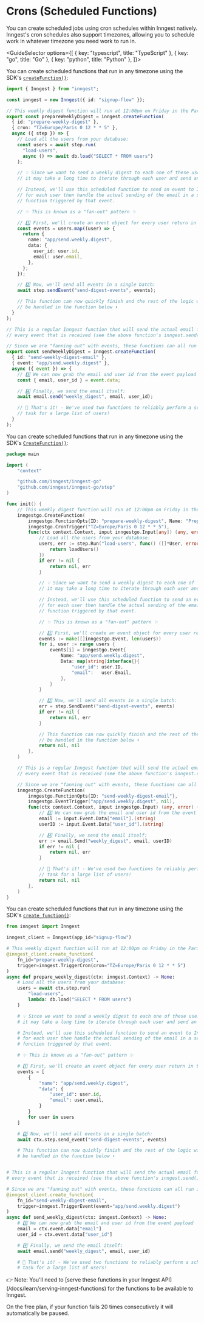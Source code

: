 
# Crons (Scheduled Functions)

You can create scheduled jobs using cron schedules within Inngest natively.  Inngest's cron schedules also support timezones, allowing you to schedule work in whatever timezone you need work to run in.


<GuideSelector
  options={[
    { key: "typescript", title: "TypeScript" },
    { key: "go", title: "Go" },
    { key: "python", title: "Python" },
  ]}>

<GuideSection show="typescript">

You can create scheduled functions that run in any timezone using the SDK's [`createFunction()`](/docs/reference/functions/create):

```ts 
import { Inngest } from "inngest";

const inngest = new Inngest({ id: "signup-flow" });

// This weekly digest function will run at 12:00pm on Friday in the Paris timezone
export const prepareWeeklyDigest = inngest.createFunction(
  { id: "prepare-weekly-digest" },
  { cron: "TZ=Europe/Paris 0 12 * * 5" },
  async ({ step }) => {
    // Load all the users from your database:
    const users = await step.run(
      "load-users",
      async () => await db.load("SELECT * FROM users")
    );

    // 💡 Since we want to send a weekly digest to each one of these users
    // it may take a long time to iterate through each user and send an email.

    // Instead, we'll use this scheduled function to send an event to Inngest
    // for each user then handle the actual sending of the email in a separate
    // function triggered by that event.

    // ✨ This is known as a "fan-out" pattern ✨

    // 1️⃣ First, we'll create an event object for every user return in the query:
    const events = users.map((user) => {
      return {
        name: "app/send.weekly.digest",
        data: {
          user_id: user.id,
          email: user.email,
        },
      };
    });

    // 2️⃣ Now, we'll send all events in a single batch:
    await step.sendEvent("send-digest-events", events);

    // This function can now quickly finish and the rest of the logic will
    // be handled in the function below ⬇️
  }
);

// This is a regular Inngest function that will send the actual email for
// every event that is received (see the above function's inngest.send())

// Since we are "fanning out" with events, these functions can all run in parallel
export const sendWeeklyDigest = inngest.createFunction(
  { id: "send-weekly-digest-email" },
  { event: "app/send.weekly.digest" },
  async ({ event }) => {
    // 3️⃣ We can now grab the email and user id from the event payload
    const { email, user_id } = event.data;

    // 4️⃣ Finally, we send the email itself:
    await email.send("weekly_digest", email, user_id);

    // 🎇 That's it! - We've used two functions to reliably perform a scheduled
    // task for a large list of users!
  }
);
```

</GuideSection>
<GuideSection show="go">

You can create scheduled functions that run in any timezone using the SDK's [`CreateFunction()`](https://pkg.go.dev/github.com/inngest/inngestgo#CreateFunction):

```go
package main

import (
	"context"

	"github.com/inngest/inngest-go"
	"github.com/inngest/inngest-go/step"
)

func init() {
	// This weekly digest function will run at 12:00pm on Friday in the Paris timezone
	inngestgo.CreateFunction(
		inngestgo.FunctionOpts{ID: "prepare-weekly-digest", Name: "Prepare Weekly Digest"},
		inngestgo.CronTrigger("TZ=Europe/Paris 0 12 * * 5"),
		func(ctx context.Context, input inngestgo.Input[any]) (any, error) {
			// Load all the users from your database:
			users, err := step.Run("load-users", func() ([]*User, error) {
				return loadUsers()
			})
			if err != nil {
				return nil, err
			}

			// 💡 Since we want to send a weekly digest to each one of these users
			// it may take a long time to iterate through each user and send an email.

			// Instead, we'll use this scheduled function to send an event to Inngest
			// for each user then handle the actual sending of the email in a separate
			// function triggered by that event.

			// ✨ This is known as a "fan-out" pattern ✨

			// 1️⃣ First, we'll create an event object for every user return in the query:
			events := make([]inngestgo.Event, len(users))
			for i, user := range users {
				events[i] = inngestgo.Event{
					Name: "app/send.weekly.digest",
					Data: map[string]interface{}{
						"user_id": user.ID,
						"email":   user.Email,
					},
				}
			}

			// 2️⃣ Now, we'll send all events in a single batch:
			err = step.SendEvent("send-digest-events", events)
			if err != nil {
				return nil, err
			}

			// This function can now quickly finish and the rest of the logic will
			// be handled in the function below ⬇️
			return nil, nil
		},
	)

	// This is a regular Inngest function that will send the actual email for
	// every event that is received (see the above function's inngest.send())

	// Since we are "fanning out" with events, these functions can all run in parallel
	inngestgo.CreateFunction(
		inngestgo.FunctionOpts{ID: "send-weekly-digest-email"},
		inngestgo.EventTrigger("app/send.weekly.digest", nil),
		func(ctx context.Context, input inngestgo.Input) (any, error) {
			// 3️⃣ We can now grab the email and user id from the event payload
			email := input.Event.Data["email"].(string)
			userID := input.Event.Data["user_id"].(string)

			// 4️⃣ Finally, we send the email itself:
			err := email.Send("weekly_digest", email, userID)
			if err != nil {
				return nil, err
			}

			// 🎇 That's it! - We've used two functions to reliably perform a scheduled
			// task for a large list of users!
			return nil, nil
		},
	)
}
```

</GuideSection>
<GuideSection show="python">

You can create scheduled functions that run in any timezone using the SDK's [`create_function()`](/docs/reference/python/functions/create):

```py
from inngest import Inngest

inngest_client = Inngest(app_id="signup-flow")

# This weekly digest function will run at 12:00pm on Friday in the Paris timezone
@inngest_client.create_function(
    fn_id="prepare-weekly-digest",
    trigger=inngest.TriggerCron(cron="TZ=Europe/Paris 0 12 * * 5")
)
async def prepare_weekly_digest(ctx: inngest.Context) -> None:
    # Load all the users from your database:
    users = await ctx.step.run(
        "load-users",
        lambda: db.load("SELECT * FROM users")
    )

    # 💡 Since we want to send a weekly digest to each one of these users
    # it may take a long time to iterate through each user and send an email.

    # Instead, we'll use this scheduled function to send an event to Inngest
    # for each user then handle the actual sending of the email in a separate
    # function triggered by that event.

    # ✨ This is known as a "fan-out" pattern ✨

    # 1️⃣ First, we'll create an event object for every user return in the query:
    events = [
        {
            "name": "app/send.weekly.digest",
            "data": {
                "user_id": user.id,
                "email": user.email,
            }
        }
        for user in users
    ]

    # 2️⃣ Now, we'll send all events in a single batch:
    await ctx.step.send_event("send-digest-events", events)

    # This function can now quickly finish and the rest of the logic will
    # be handled in the function below ⬇️


# This is a regular Inngest function that will send the actual email for
# every event that is received (see the above function's inngest.send())

# Since we are "fanning out" with events, these functions can all run in parallel
@inngest_client.create_function(
    fn_id="send-weekly-digest-email",
    trigger=inngest.TriggerEvent(event="app/send.weekly.digest")
)
async def send_weekly_digest(ctx: inngest.Context) -> None:
    # 3️⃣ We can now grab the email and user id from the event payload
    email = ctx.event.data["email"]
    user_id = ctx.event.data["user_id"]

    # 4️⃣ Finally, we send the email itself:
    await email.send("weekly_digest", email, user_id)

    # 🎇 That's it! - We've used two functions to reliably perform a scheduled
    # task for a large list of users!
```

</GuideSection>
</GuideSelector>

<Callout>
👉 Note: You'll need to [serve these functions in your Inngest API](/docs/learn/serving-inngest-functions) for the functions to be available to Inngest.
</Callout>

On the free plan, if your function fails 20 times consecutively it will automatically be paused.
